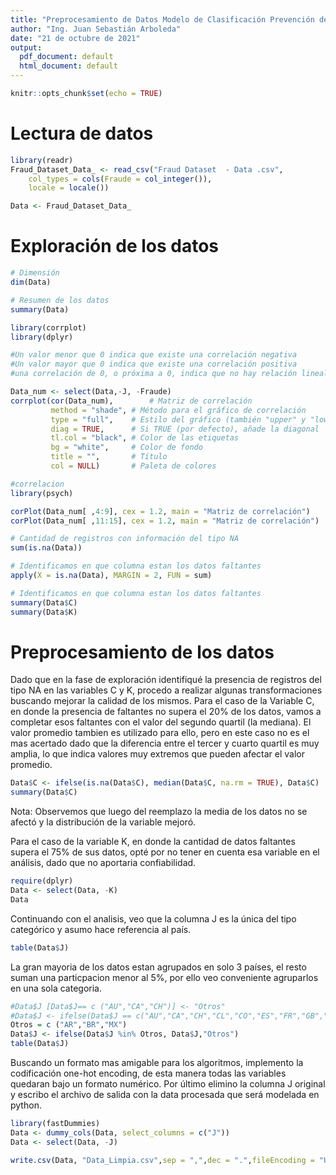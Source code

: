 ---
title: "Preprocesamiento de Datos Modelo de Clasificación Prevención de Fraude "
author: "Ing. Juan Sebastián Arboleda"
date: "21 de octubre de 2021"
output:
  pdf_document: default
  html_document: default
---

```{r setup, include=FALSE}
knitr::opts_chunk$set(echo = TRUE)
```


# Lectura de datos

```{r}
library(readr)
Fraud_Dataset_Data_ <- read_csv("Fraud Dataset  - Data .csv", 
    col_types = cols(Fraude = col_integer()), 
    locale = locale())

Data <- Fraud_Dataset_Data_
```

# Exploración de los datos
```{r}
# Dimensión
dim(Data)

```

```{r}
# Resumen de los datos
summary(Data)
```
```{r}
library(corrplot)
library(dplyr)

#Un valor menor que 0 indica que existe una correlación negativa
#Un valor mayor que 0 indica que existe una correlación positiva
#una correlación de 0, o próxima a 0, indica que no hay relación lineal entre las dos variables

Data_num <- select(Data,-J, -Fraude)
corrplot(cor(Data_num),        # Matriz de correlación
         method = "shade", # Método para el gráfico de correlación
         type = "full",    # Estilo del gráfico (también "upper" y "lower")
         diag = TRUE,      # Si TRUE (por defecto), añade la diagonal
         tl.col = "black", # Color de las etiquetas
         bg = "white",     # Color de fondo
         title = "",       # Título
         col = NULL)       # Paleta de colores
```

```{r}
#correlacion
library(psych)

corPlot(Data_num[ ,4:9], cex = 1.2, main = "Matriz de correlación")
corPlot(Data_num[ ,11:15], cex = 1.2, main = "Matriz de correlación")
```

```{r}
# Cantidad de registros con información del tipo NA
sum(is.na(Data))
```

```{r}
# Identificamos en que columna estan los datos faltantes
apply(X = is.na(Data), MARGIN = 2, FUN = sum)
```

```{r}
# Identificamos en que columna estan los datos faltantes
summary(Data$C)
summary(Data$K)
```




# Preprocesamiento de los datos
Dado que en la fase de exploración identifiqué la presencia de registros del tipo NA en las variables C y K, procedo a realizar algunas transformaciones buscando mejorar la calidad de los mismos. 
Para el caso de la Variable C, en donde la presencia de faltantes no supera el 20% de los datos, vamos a completar esos faltantes con el valor del segundo quartil (la mediana). El valor promedio tambien es utilizado para ello, pero en este caso no es el mas acertado dado que la diferencia entre el tercer y cuarto quartil es muy amplia, lo que indica valores muy extremos que pueden afectar el valor promedio.

```{r}
Data$C <- ifelse(is.na(Data$C), median(Data$C, na.rm = TRUE), Data$C)
summary(Data$C)
```
Nota: Observemos que luego del reemplazo la media de los datos no se afectó y la distribución de la variable mejoró.

Para el caso de la variable K, en donde la cantidad de datos faltantes supera el 75% de sus datos, opté por no tener en cuenta esa variable en el análisis, dado que no aportaria confiabilidad.

```{r}

require(dplyr)
Data <- select(Data, -K)
Data
```

Continuando con el analisis, veo que la columna J es la única del tipo categórico y asumo hace referencia al país. 


```{r}
table(Data$J)  
```

La gran mayoria de los datos estan agrupados en solo 3 países, el resto suman una  particpacion menor al 5%, por ello veo conveniente agruparlos en una sola categoria.
```{r}
#Data$J [Data$J== c ("AU","CA","CH")] <- "Otros"
#Data$J <- ifelse(Data$J == c("AU","CA","CH","CL","CO","ES","FR","GB","GT","IT","KR","PT","TR","UA","US","UY"), "Otros",Data$J) 
Otros = c ("AR","BR","MX")
Data$J <- ifelse(Data$J %in% Otros, Data$J,"Otros")
table(Data$J)  
```

Buscando un formato mas amigable para los algoritmos, implemento la codificación one-hot encoding, de esta manera todas las variables quedaran bajo un formato numérico. Por último elimino la columna J original y escribo el archivo de salida con la data procesada que será modelada en python.


```{r}
library(fastDummies)
Data <- dummy_cols(Data, select_columns = c("J"))
Data <- select(Data, -J)
```

```{r}
write.csv(Data, "Data_Limpia.csv",sep = ",",dec = ".",fileEncoding = "UTF-8")

```






